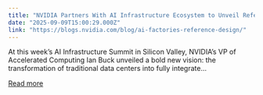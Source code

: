 ```yaml
---
title: "NVIDIA Partners With AI Infrastructure Ecosystem to Unveil Reference Design for Giga-Scale AI Factories"
date: "2025-09-09T15:00:29.000Z"
link: "https://blogs.nvidia.com/blog/ai-factories-reference-design/"
---
```


At this week’s AI Infrastructure Summit in Silicon Valley, NVIDIA’s VP of Accelerated Computing Ian Buck unveiled a bold new vision: the transformation of traditional data centers into fully integrate...

[Read more](https://blogs.nvidia.com/blog/ai-factories-reference-design/)
